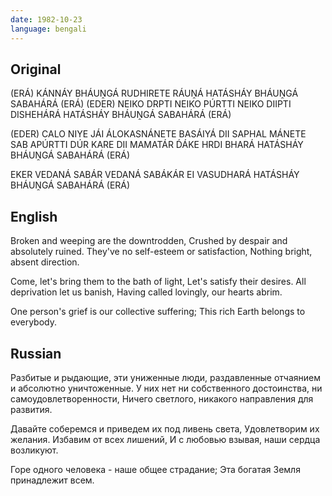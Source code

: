 ```yaml
---
date: 1982-10-23
language: bengali
---
```


## Original

(ERÁ) KÁNNÁY BHÁUṊGÁ RUDHIRETE RÁUṊÁ
HATÁSHÁY BHÁUṊGÁ SABAHÁRÁ (ERÁ)
(EDER) NEIKO DRPTI NEIKO PÚRTTI
NEIKO DIIPTI DISHEHÁRÁ
HATÁSHÁY BHÁUṊGÁ SABAHÁRÁ (ERÁ)

(EDER) CALO NIYE JÁI ÁLOKASNÁNETE
BASÁIYÁ DII SAPHAL MÁNETE
SAB APÚRTTI DÚR KARE DII
MAMATÁR D́ÁKE HRDI BHARÁ
HATÁSHÁY BHÁUṊGÁ SABAHÁRÁ (ERÁ)

EKER VEDANÁ SABÁR VEDANÁ
SABÁKÁR EI VASUDHARÁ
HATÁSHÁY BHÁUṊGÁ SABAHÁRÁ (ERÁ)

## English

Broken and weeping are the downtrodden,
Crushed by despair and absolutely ruined.
They've no self-esteem or satisfaction,
Nothing bright, absent direction.

Come, let's bring them to the bath of light,
Let's satisfy their desires.
All deprivation let us banish,
Having called lovingly, our hearts abrim.

One person's grief is our collective suffering;
This rich Earth belongs to everybody.

## Russian

Разбитые и рыдающие, эти униженные люди,
раздавленные отчаянием и абсолютно уничтоженные.
У них нет ни собственного достоинства,
ни самоудовлетворенности,
Ничего светлого, никакого направления для развития.

Давайте соберемся и приведем их под ливень света,
Удовлетворим их желания.
Избавим от всех лишений,
И с любовью взывая, наши сердца возликуют.

Горе одного человека - наше общее страдание;
Эта богатая Земля принадлежит всем.
